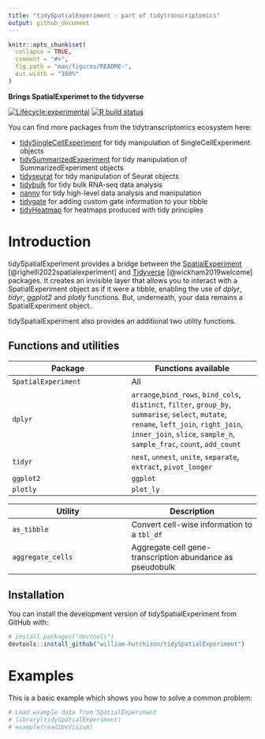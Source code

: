 ```yaml
---
title: "tidySpatialExperiment - part of tidytranscriptomics"
output: github_document
---
```


<!-- README.md is generated from README.Rmd. Please edit that file -->

```r
knitr::opts_chunk$set(
  collapse = TRUE,
  comment = "#>",
  fig.path = "man/figures/README-",
  out.width = "100%"
)
```

**Brings SpatialExperimet to the tidyverse** 

<!-- badges: start -->
[![Lifecycle:experimental](https://img.shields.io/badge/lifecycle-experimental-blue.svg)](https://www.tidyverse.org/lifecycle/#experimental) [![R build status](https://github.com/william-hutchison/tidySpatialExperiment/actions/workflows/check-bioc.yml/badge.svg)](https://github.com/william-hutchison/tidySpatialExperiment/actions)
<!-- badges: end -->

You can find more packages from the tidytranscriptomics ecosystem here:

- [tidySingleCellExperiment](https://github.com/stemangiola/tidySingleCellExperiment) for tidy manipulation of SingleCellExperiment objects
- [tidySummarizedExperiment](https://github.com/stemangiola/tidySummarizedExperiment) for tidy manipulation of SummarizedExperiment objects
- [tidyseurat](https://stemangiola.github.io/tidyseurat/) for tidy manipulation of Seurat objects
- [tidybulk](https://stemangiola.github.io/tidybulk/) for tidy bulk RNA-seq data analysis
- [nanny](https://github.com/stemangiola/nanny) for tidy high-level data analysis and manipulation 
- [tidygate](https://github.com/stemangiola/tidygate) for adding custom gate information to your tibble 
- [tidyHeatmap](https://stemangiola.github.io/tidyHeatmap/) for heatmaps produced with tidy principles

# Introduction

tidySpatialExperiment provides a bridge between the [SpatialExperiment](https://github.com/drighelli/SpatialExperiment) [@righelli2022spatialexperiment] and [Tidyverse](https://www.tidyverse.org) [@wickham2019welcome] packages. It creates an invisible layer that allows you to interact with a SpatialExperiment object as if it were a tibble, enabling the use of *dplyr*, *tidyr*, *ggplot2* and *plotly* functions. But, underneath, your data remains a SpatialExperiment object.

tidySpatialExperiment also provides an additional two utility functions.

## Functions and utilities

Package | Functions available
------------ | -------------
`SpatialExperiment` | All
`dplyr` | `arrange`,`bind_rows`, `bind_cols`, `distinct`, `filter`, `group_by`, `summarise`,  `select`, `mutate`, `rename`, `left_join`, `right_join`, `inner_join`, `slice`, `sample_n`, `sample_frac`, `count`, `add_count`
`tidyr` | `nest`, `unnest`, `unite`, `separate`, `extract`, `pivot_longer`
`ggplot2` | `ggplot`
`plotly` | `plot_ly`

Utility | Description
------------ | -------------
`as_tibble` | Convert cell-wise information to a `tbl_df`
`aggregate_cells` | Aggregate cell gene-transcription abundance as pseudobulk

## Installation

You can install the development version of tidySpatialExperiment from GitHub with:

``` r
# install.packages("devtools")
devtools::install_github("william-hutchison/tidySpatialExperiment")
```

# Examples

This is a basic example which shows you how to solve a common problem:

```r
# Load example data from SpatialExperiment
# library(tidySpatialExperiment)
# example(read10xVisium)
```
